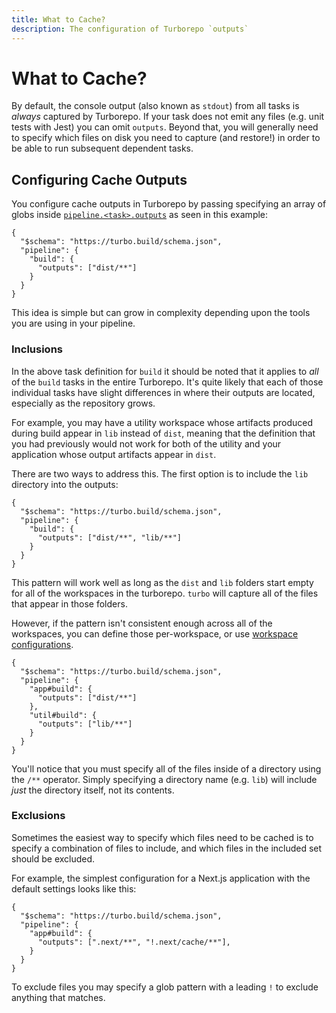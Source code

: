 ```yaml
---
title: What to Cache?
description: The configuration of Turborepo `outputs`
---
```



# What to Cache?

By default, the console output (also known as `stdout`) from all tasks is _always_ captured by Turborepo. If your task does not emit any files (e.g. unit tests with Jest) you can omit `outputs`. Beyond that, you will generally need to specify which files on disk you need to capture (and restore!) in order to be able to run subsequent dependent tasks.

## Configuring Cache Outputs

You configure cache outputs in Turborepo by passing specifying an array of globs inside [`pipeline.<task>.outputs`](/repo/docs/reference/configuration#outputs) as seen in this example:

```jsonc filename="/turbo.json"
{
  "$schema": "https://turbo.build/schema.json",
  "pipeline": {
    "build": {
      "outputs": ["dist/**"]
    }
  }
}
```

This idea is simple but can grow in complexity depending upon the tools you are using in your pipeline.

### Inclusions

In the above task definition for `build` it should be noted that it applies to _all_ of the `build` tasks in the entire Turborepo. It's quite likely that each of those individual tasks have slight differences in where their outputs are located, especially as the repository grows.

For example, you may have a utility workspace whose artifacts produced during build appear in `lib` instead of `dist`, meaning that the definition that you had previously would not work for both of the utility and your application whose output artifacts appear in `dist`.

There are two ways to address this. The first option is to include the `lib` directory into the outputs:

```jsonc filename="/turbo.json"
{
  "$schema": "https://turbo.build/schema.json",
  "pipeline": {
    "build": {
      "outputs": ["dist/**", "lib/**"]
    }
  }
}
```

This pattern will work well as long as the `dist` and `lib` folders start empty for all of the workspaces in the turborepo. `turbo` will capture all of the files that appear in those folders.

However, if the pattern isn't consistent enough across all of the workspaces, you can define those per-workspace, or use [workspace configurations](../monorepos/configuring-workspaces).

```jsonc filename="/turbo.json"
{
  "$schema": "https://turbo.build/schema.json",
  "pipeline": {
    "app#build": {
      "outputs": ["dist/**"]
    },
    "util#build": {
      "outputs": ["lib/**"]
    }
  }
}
```

You'll notice that you must specify all of the files inside of a directory using the `/**` operator. Simply specifying a directory name (e.g. `lib`) will include _just_ the directory itself, not its contents.

### Exclusions

Sometimes the easiest way to specify which files need to be cached is to specify a combination of files to include, and which files in the included set should be excluded.

For example, the simplest configuration for a Next.js application with the default settings looks like this:

```jsonc filename="/turbo.json"
{
  "$schema": "https://turbo.build/schema.json",
  "pipeline": {
    "app#build": {
      "outputs": [".next/**", "!.next/cache/**"],
    }
  }
}
```

To exclude files you may specify a glob pattern with a leading `!` to exclude anything that matches.
